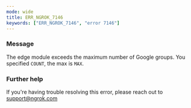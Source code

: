 ```yaml
---
mode: wide
title: ERR_NGROK_7146
keywords: ["ERR_NGROK_7146", "error 7146"]
---
```



### Message

The edge module exceeds the maximum number of Google groups. You specified `COUNT`, the max is `MAX`.

<ErrorDetails />

### Further help

If you're having trouble resolving this error, please reach out to [support@ngrok.com](mailto:support@ngrok.com?subject=Help%20with%20ERR_NGROK_7146)
